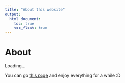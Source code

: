```yaml
---
title: "About this website"
output: 
  html_document:
    toc: true
    toc_float: true
---
```


# About

Loading...

You can go [this page](https://www.snh48.com/#SNH) and enjoy everything for a while :D
 